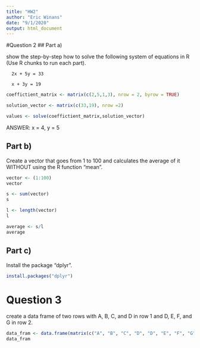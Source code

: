 ```yaml
---
title: "HW2"
author: "Eric Winans"
date: "9/1/2020"
output: html_document
---
```


#Question 2
## Part a)

show the step-by-step how to solve the following system of equations in R (Use R chunks to run each part). 

      2x + 5y = 33

      x + 3y = 19

```r
coeffictient_matrix <- matrix(c(2,5,1,3), nrow = 2, byrow = TRUE)
```

```r
solution_vector <- matrix(c(33,19), nrow =2)
```

```r
values <- solve(coeffictient_matrix,solution_vector)
```

ANSWER: x = 4, y = 5


## Part b)

Create a vector that goes from 1 to 100 and calculates the average of it WITHOUT using the R function “mean”.

```r
vector <- (1:100)
vector
```

```r
s <- sum(vector)
s
```

```r
l <- length(vector)
l
```

```r
average <- s/l
average
```


## Part c)

Install the package “dplyr”.

```r
install.packages("dplyr")
```

# Question 3
create a data frame of two rows with A, B, C, and D in row 1 and D, E, F, and G in row 2.
```r
data_fram <- data.frame(matrix(c("A", "B", "C", "D", "D", "E", "F", "G"), nrow = 2, byrow = TRUE))
data_fram
```


